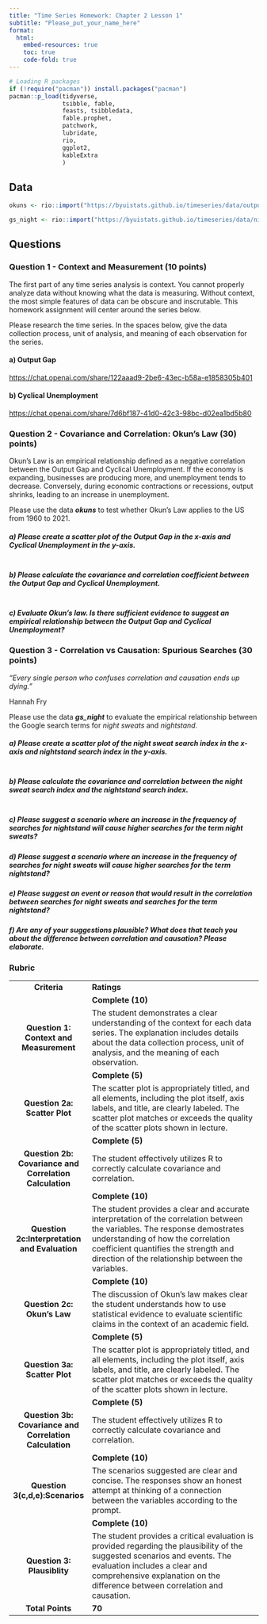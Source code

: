 ```yaml
---
title: "Time Series Homework: Chapter 2 Lesson 1"
subtitle: "Please_put_your_name_here"
format: 
  html:
    embed-resources: true
    toc: true
    code-fold: true
---
```


```r

# Loading R packages
if (!require("pacman")) install.packages("pacman")
pacman::p_load(tidyverse, 
               tsibble, fable,
               feasts, tsibbledata,
               fable.prophet,
               patchwork,
               lubridate, 
               rio,
               ggplot2,
               kableExtra
               )
```

## Data

```r

okuns <- rio::import("https://byuistats.github.io/timeseries/data/outputgap_and_cyclical_unemp.xlsx")

gs_night <- rio::import("https://byuistats.github.io/timeseries/data/nightstand-sweat.csv")

```

## Questions

### Question 1 - Context and Measurement (10 points)

The first part of any time series analysis is context. You cannot properly analyze data without knowing what the data is measuring. Without context, the most simple features of data can be obscure and inscrutable. This homework assignment will center around the series below.

Please research the time series. In the spaces below, give the data collection process, unit of analysis, and meaning of each observation for the series.

#### a) **Output Gap**

<https://chat.openai.com/share/122aaad9-2be6-43ec-b58a-e1858305b401>

::: {.callout-note title="Answer" icon="false"}
<!-- Delete this and put your answer here. The three colons mark the end of your answer. -->
:::

#### b) **Cyclical Unemployment**

<https://chat.openai.com/share/7d6bf187-41d0-42c3-98bc-d02ea1bd5b80>

::: {.callout-note title="Answer" icon="false"}
<!-- Delete this and put your answer here. The three colons mark the end of your answer. -->
:::

### Question 2 - Covariance and Correlation: Okun's Law (30) points)

Okun's Law is an empirical relationship defined as a negative correlation between the Output Gap and Cyclical Unemployment. If the economy is expanding, businesses are producing more, and unemployment tends to decrease. Conversely, during economic contractions or recessions, output shrinks, leading to an increase in unemployment.

Please use the data ***okuns*** to test whether Okun's Law applies to the US from 1960 to 2021.

##### a) Please create a scatter plot of the Output Gap in the x-axis and Cyclical Unemployment in the y-axis.

::: {.callout-note title="Answer" icon="false"}
```r

```
:::

##### b) Please calculate the covariance and correlation coefficient between the Output Gap and Cyclical Unemployment.

::: {.callout-note title="Answer" icon="false"}
```r

```
:::

##### c) Evaluate Okun's law. Is there sufficient evidence to suggest an empirical relationship between the Output Gap and Cyclical Unemployment?

::: {.callout-note title="Answer" icon="false"}
<!-- Delete this and put your answer here. The three colons mark the end of your answer. -->
:::

### Question 3 - Correlation vs Causation: Spurious Searches (30 points)

::: quote
*"Every single person who confuses correlation and causation ends up dying."*

Hannah Fry
:::

Please use the data ***gs_night*** to evaluate the empirical relationship between the Google search terms for *night sweats* and *nightstand.*

##### a) Please create a scatter plot of the night sweat search index in the x-axis and nightstand search index in the y-axis.

::: {.callout-note title="Answer" icon="false"}
```r

```
:::

##### b) Please calculate the covariance and correlation between the night sweat search index and the nightstand search index.

::: {.callout-note title="Answer" icon="false"}
```r

```
:::

##### c) Please suggest a scenario where an increase in the frequency of searches for nightstand will cause higher searches for the term night sweats?

::: {.callout-note title="Answer" icon="false"}
<!-- Delete this and put your answer here. The three colons mark the end of your answer. -->
:::

##### d) Please suggest a scenario where an increase in the frequency of searches for night sweats will cause higher searches for the term nightstand?

::: {.callout-note title="Answer" icon="false"}
<!-- Delete this and put your answer here. The three colons mark the end of your answer. -->
:::

##### e) Please suggest an event or reason that would result in the correlation between searches for night sweats and searches for the term nightstand?

::: {.callout-note title="Answer" icon="false"}
<!-- Delete this and put your answer here. The three colons mark the end of your answer. -->
:::

##### f) Are any of your suggestions plausible? What does that teach you about the difference between correlation and causation? Please elaborate.

::: {.callout-note title="Answer" icon="false"}
<!-- Delete this and put your answer here. The three colons mark the end of your answer. -->
:::

### Rubric

|                                                         |                                                                                                                                                                                                                                                               |
|:-------------------------------------------------------:|---------------------------------------------------------------------------------------------------------------------------------------------------------------------------------------------------------------------------------------------------------------|
|                      **Criteria**                       | **Ratings**                                                                                                                                                                                                                                                   |
|                                                         | **Complete (10)**                                                                                                                                                                                                                                             |
|         **Question 1: Context and Measurement**         | The student demonstrates a clear understanding of the context for each data series. The explanation includes details about the data collection process, unit of analysis, and the meaning of each observation.                                                |
|                                                         | **Complete (5)**                                                                                                                                                                                                                                              |
|              **Question 2a: Scatter Plot**              | The scatter plot is appropriately titled, and all elements, including the plot itself, axis labels, and title, are clearly labeled. The scatter plot matches or exceeds the quality of the scatter plots shown in lecture.                                    |
|                                                         | **Complete (5)**                                                                                                                                                                                                                                              |
| **Question 2b: Covariance and Correlation Calculation** | The student effectively utilizes R to correctly calculate covariance and correlation.                                                                                                                                                                         |
|                                                         | **Complete (10)**                                                                                                                                                                                                                                             |
|      **Question 2c:Interpretation and Evaluation**      | The student provides a clear and accurate interpretation of the correlation between the variables. The response demostrates understanding of how the correlation coefficient quantifies the strength and direction of the relationship between the variables. |
|                                                         | **Complete (10)**                                                                                                                                                                                                                                             |
|               **Question 2c: Okun's Law**               | The discussion of Okun's law makes clear the student understands how to use statistical evidence to evaluate scientific claims in the context of an academic field.                                                                                           |
|                                                         | **Complete (5)**                                                                                                                                                                                                                                              |
|              **Question 3a: Scatter Plot**              | The scatter plot is appropriately titled, and all elements, including the plot itself, axis labels, and title, are clearly labeled. The scatter plot matches or exceeds the quality of the scatter plots shown in lecture.                                    |
|                                                         | **Complete (5)**                                                                                                                                                                                                                                              |
| **Question 3b: Covariance and Correlation Calculation** | The student effectively utilizes R to correctly calculate covariance and correlation.                                                                                                                                                                         |
|                                                         | **Complete (10)**                                                                                                                                                                                                                                             |
|             **Question 3(c,d,e):Scenarios**             | The scenarios suggested are clear and concise. The responses show an honest attempt at thinking of a connection between the variables according to the prompt.                                                                                                |
|                                                         | **Complete (10)**                                                                                                                                                                                                                                             |
|               **Question 3: Plausiblity**               | The student provides a critical evaluation is provided regarding the plausibility of the suggested scenarios and events. The evaluation includes a clear and comprehensive explanation on the difference between correlation and causation.                   |
|                    **Total Points**                     | **70**                                                                                                                                                                                                                                                        |
